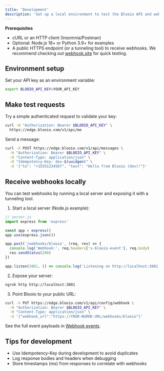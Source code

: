 ```yaml
---
title: 'Development'
description: 'Set up a local environment to test the Blooio API and webhooks'
---
```


<Info>
  <strong>Prerequisites</strong>
  
  - cURL or an HTTP client (Insomnia/Postman)
  - Optional: Node.js 18+ or Python 3.9+ for examples
  - A public HTTPS endpoint (or a tunneling tool) to receive webhooks. We recommend checking out <a href="https://webhook.site">webhook.site</a> for quick testing.
</Info>

## Environment setup

Set your API key as an environment variable:

```bash
export BLOOIO_API_KEY=YOUR_API_KEY
```

## Make test requests

Try a simple authenticated request to validate your key:

```bash
curl -H "Authorization: Bearer $BLOOIO_API_KEY" \
  https://edge.blooio.com/v1/api/me
```

Send a message:

```bash
curl -X POST https://edge.blooio.com/v1/api/messages \
  -H "Authorization: Bearer $BLOOIO_API_KEY" \
  -H "Content-Type: application/json" \
  -H "Idempotency-Key: dev-$(uuidgen)" \
  -d '{"to": "+15551234567", "text": "Hello from Blooio (dev)!"}'
```

## Receive webhooks locally

You can test webhooks by running a local server and exposing it with a tunneling tool.

1. Start a local server (Node.js example):

```javascript
// server.js
import express from 'express'

const app = express()
app.use(express.json())

app.post('/webhooks/blooio', (req, res) => {
  console.log('Webhook:', req.headers['x-blooio-event'], req.body)
  res.sendStatus(200)
})

app.listen(3001, () => console.log('Listening on http://localhost:3001'))
```

2. Expose your server:

```bash
ngrok http http://localhost:3001
```

3. Point Blooio to your public URL:

```bash
curl -X PUT https://edge.blooio.com/v1/api/config/webhook \
  -H "Authorization: Bearer $BLOOIO_API_KEY" \
  -H "Content-Type: application/json" \
  -d '{"webhook_url":"https://YOUR-NGROK-URL/webhooks/blooio"}'
```

See the full event payloads in [Webhook events](/api-reference/webhooks/events).

## Tips for development

- Use Idempotency-Key during development to avoid duplicates
- Log response bodies and headers when debugging
- Store timestamps (ms) from responses to correlate with webhooks
